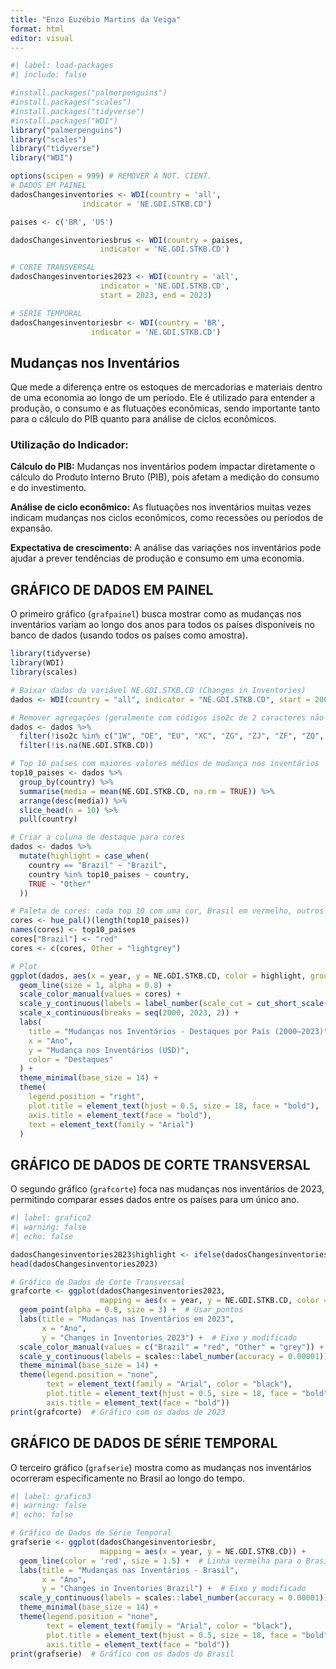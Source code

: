 ---
title: "Enzo Euzébio Martins da Veiga"
format: html
editor: visual
---

```{r}
#| label: load-packages
#| include: false

#install.packages("palmerpenguins")
#install.packages("scales")
#install.packages("tidyverse")
#install.packages("WDI")
library("palmerpenguins")
library("scales")
library("tidyverse")
library("WDI")

options(scipen = 999) # REMOVER A NOT. CIENT.
# DADOS EM PAINEL
dadosChangesinventories <- WDI(country = 'all',
                indicator = 'NE.GDI.STKB.CD')

paises <- c('BR', 'US')

dadosChangesinventoriesbrus <- WDI(country = paises,
                    indicator = 'NE.GDI.STKB.CD')

# CORTE TRANSVERSAL
dadosChangesinventories2023 <- WDI(country = 'all',
                    indicator = 'NE.GDI.STKB.CD',
                    start = 2023, end = 2023)

# SÉRIE TEMPORAL
dadosChangesinventoriesbr <- WDI(country = 'BR',
                  indicator = 'NE.GDI.STKB.CD')
```

## **Mudanças nos Inventários**

Que mede a diferença entre os estoques de mercadorias e materiais dentro de uma economia ao longo de um período. Ele é utilizado para entender a produção, o consumo e as flutuações econômicas, sendo importante tanto para o cálculo do PIB quanto para análise de ciclos econômicos.

### **Utilização do Indicador:**

**Cálculo do PIB:** Mudanças nos inventários podem impactar diretamente o cálculo do Produto Interno Bruto (PIB), pois afetam a medição do consumo e do investimento.

**Análise de ciclo econômico:** As flutuações nos inventários muitas vezes indicam mudanças nos ciclos econômicos, como recessões ou períodos de expansão.

**Expectativa de crescimento:** A análise das variações nos inventários pode ajudar a prever tendências de produção e consumo em uma economia.

## GRÁFICO DE DADOS EM PAINEL

O primeiro gráfico (`grafpainel`) busca mostrar como as mudanças nos inventários variam ao longo dos anos para todos os países disponíveis no banco de dados (usando todos os países como amostra).

```{r}
library(tidyverse)
library(WDI)
library(scales)

# Baixar dados da variável NE.GDI.STKB.CD (Changes in Inventories)
dados <- WDI(country = "all", indicator = "NE.GDI.STKB.CD", start = 2000, end = 2023)

# Remover agregações (geralmente com códigos iso2c de 2 caracteres não alfabéticos)
dados <- dados %>%
  filter(!iso2c %in% c("1W", "OE", "EU", "XC", "ZG", "ZJ", "ZF", "ZQ", "XN", "XP", "XD", "XR", "XU", "XT", "XY")) %>%
  filter(!is.na(NE.GDI.STKB.CD))

# Top 10 países com maiores valores médios de mudança nos inventários
top10_paises <- dados %>%
  group_by(country) %>%
  summarise(media = mean(NE.GDI.STKB.CD, na.rm = TRUE)) %>%
  arrange(desc(media)) %>%
  slice_head(n = 10) %>%
  pull(country)

# Criar a coluna de destaque para cores
dados <- dados %>%
  mutate(highlight = case_when(
    country == "Brazil" ~ "Brazil",
    country %in% top10_paises ~ country,
    TRUE ~ "Other"
  ))

# Paleta de cores: cada top 10 com uma cor, Brasil em vermelho, outros em cinza claro
cores <- hue_pal()(length(top10_paises))
names(cores) <- top10_paises
cores["Brazil"] <- "red"
cores <- c(cores, Other = "lightgrey")

# Plot
ggplot(dados, aes(x = year, y = NE.GDI.STKB.CD, color = highlight, group = country)) +
  geom_line(size = 1, alpha = 0.8) +
  scale_color_manual(values = cores) +
  scale_y_continuous(labels = label_number(scale_cut = cut_short_scale())) +  # Ex: 10B, 200M
  scale_x_continuous(breaks = seq(2000, 2023, 2)) +
  labs(
    title = "Mudanças nos Inventários - Destaques por País (2000–2023)",
    x = "Ano",
    y = "Mudança nos Inventários (USD)",
    color = "Destaques"
  ) +
  theme_minimal(base_size = 14) +
  theme(
    legend.position = "right",
    plot.title = element_text(hjust = 0.5, size = 18, face = "bold"),
    axis.title = element_text(face = "bold"),
    text = element_text(family = "Arial")
  )
```

## GRÁFICO DE DADOS DE CORTE TRANSVERSAL

O segundo gráfico (`grafcorte`) foca nas mudanças nos inventários de 2023, permitindo comparar esses dados entre os países para um único ano.

```{r}
#| label: grafico2
#| warning: false 
#| echo: false  

dadosChangesinventories2023$highlight <- ifelse(dadosChangesinventories2023$iso2c == 'BR', 'Brazil', 'Other')
head(dadosChangesinventories2023)

# Gráfico de Dados de Corte Transversal
grafcorte <- ggplot(dadosChangesinventories2023, 
                    mapping = aes(x = year, y = NE.GDI.STKB.CD, color = highlight)) +
  geom_point(alpha = 0.8, size = 3) +  # Usar pontos
  labs(title = "Mudanças nas Inventários em 2023", 
       x = "Ano", 
       y = "Changes in Inventories 2023") +  # Eixo y modificado
  scale_color_manual(values = c("Brazil" = "red", "Other" = "grey")) +  # Brasil em vermelho e outros em cinza
  scale_y_continuous(labels = scales::label_number(accuracy = 0.00001)) +  # Arredondar
  theme_minimal(base_size = 14) + 
  theme(legend.position = "none", 
        text = element_text(family = "Arial", color = "black"), 
        plot.title = element_text(hjust = 0.5, size = 18, face = "bold"), 
        axis.title = element_text(face = "bold"))
print(grafcorte)  # Gráfico com os dados de 2023
```

## GRÁFICO DE DADOS DE SÉRIE TEMPORAL

O terceiro gráfico (`grafserie`) mostra como as mudanças nos inventários ocorreram especificamente no Brasil ao longo do tempo.

```{r}
#| label: grafico3
#| warning: false  
#| echo: false    

# Gráfico de Dados de Série Temporal
grafserie <- ggplot(dadosChangesinventoriesbr, 
                    mapping = aes(x = year, y = NE.GDI.STKB.CD)) +
  geom_line(color = 'red', size = 1.5) +  # Linha vermelha para o Brasil
  labs(title = "Mudanças nas Inventários - Brasil", 
       x = "Ano", 
       y = "Changes in Inventories Brazil") +  # Eixo y modificado
  scale_y_continuous(labels = scales::label_number(accuracy = 0.00001)) +  # Arredondar
  theme_minimal(base_size = 14) + 
  theme(legend.position = "none", 
        text = element_text(family = "Arial", color = "black"), 
        plot.title = element_text(hjust = 0.5, size = 18, face = "bold"), 
        axis.title = element_text(face = "bold"))
print(grafserie)  # Gráfico com os dados do Brasil
```

